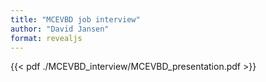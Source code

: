 ```yaml
---
title: "MCEVBD job interview"
author: "David Jansen"
format: revealjs
---
```


::: {#fig-RefCardR}

<!-- <iframe width="100%" height="600" src="./MCEVBD_interview/MCEVBD_presentation.pdf"></iframe> -->
{{< pdf ./MCEVBD_interview/MCEVBD_presentation.pdf >}}
:::
